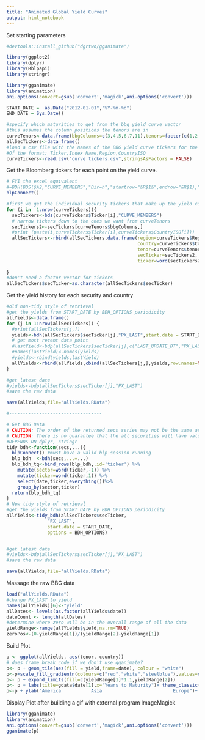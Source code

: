 ```yaml
---
title: "Animated Global Yield Curves"
output: html_notebook
---
```

Set starting parameters

```r
#devtools::install_github("dgrtwo/gganimate")

library(ggplot2)
library(dplyr)
library(Rblpapi)
library(stringr)

library(gganimate)
library(animation)
ani.options(convert=gsub('convert','magick',ani.options('convert')))

START_DATE =  as.Date("2012-01-01","%Y-%m-%d")
END_DATE = Sys.Date()

#specify which maturities to get from the bbg yield curve vector
#this assumes the column positions the tenors are in
curveTenors<-data.frame(bbgColumns=c(3,4,5,6,7,11),tenors=factor(c(1,2,3,4,5,10)))
allSecTickers<-data_frame()
#load a csv file with the names of the BBG yield curve tickers for the countries we want
#Of the format: Ticker,Index Name,Region,CountryISO
curveTickers<-read.csv("curve tickers.csv",stringsAsFactors = FALSE)

```
Get the Bloomberg tickers for each point on the yield curve.
```r
# FYI the excel equivalent
#=BDH(BDS($A2,"CURVE_MEMBERS","Dir=h","startrow="&R$1&",endrow="&R$1),"PX_LAST",$M$1,$M$1,"fill=x")
blpConnect()

#first we get the individual security tickers that make up the yield curves.
for (i in  1:nrow(curveTickers)){
  secTickers<-bds(curveTickers$Ticker[i],"CURVE_MEMBERS")
  # narrow tickers down to the ones we want from curveTenors
  secTickers2<-secTickers[curveTenors$bbgColumns,]
  #print (paste(i,curveTickers$Ticker[i],curveTickers$CountryISO[i]))
  allSecTickers<-rbind(allSecTickers,data.frame(region=curveTickers$Region[i],
                                                country=curveTickers$CountryISO[i],
                                                tenor=curveTenors$tenors,
                                                secTicker=secTickers2,
                                                ticker=word(secTickers2,1)))
  
}
#don't need a factor vector for tickers
allSecTickers$secTicker=as.character(allSecTickers$secTicker)

```
Get the yield history for each security and country
```r
#old non-tidy style of retrieval
#get the yields from START_DATE by BDH_OPTIONS periodicity
allYields<-data.frame()
for (j in 1:nrow(allSecTickers)) {
  #print(allSecTickers[j,])
  yields<-bdh(allSecTickers$secTicker[j],"PX_LAST",start.date = START_DATE,options = BDH_OPTIONS)
  # get most recent data point
  #lastYield<-bdp(allSecTickers$secTicker[j],c("LAST_UPDATE_DT","PX_LAST"))
  #names(lastYield)<-names(yields)
  #yields<-rbind(yields,lastYield)
  allYields<-rbind(allYields,cbind(allSecTickers[j,],yields,row.names=NULL))
}

#get latest date
#yields<-bdp(allSecTickers$secTicker[j],"PX_LAST")
#save the raw data

save(allYields,file="allYields.RData")
```

```r
#----------------------------------

# Get BBG Data
# CAUTION: The order of the returned secs series may not be the same as order of the secs inputs
# CAUTION: There is no guarantee that the all securities will have values for the same dates.
#DEPENDS ON dplyr, stringr
tidy_bdh<-function(secs,...){
  blpConnect() #must have a valid blp session running
  blp_bdh  <-bdh(secs,...=...)
  blp_bdh_tq<-bind_rows(blp_bdh,.id='ticker') %>%
    mutate(sector=word(ticker,-1)) %>% 
    mutate(ticker=word(ticker,1)) %>% 
    select(date,ticker,everything())%>%
    group_by(sector,ticker)
  return(blp_bdh_tq)
}
# New tidy style of retrieval
#get the yields from START_DATE by BDH_OPTIONS periodicity
allYields<-tidy_bdh(allSecTickers$secTicker,
               "PX_LAST",
               start.date = START_DATE,
               options = BDH_OPTIONS)


#get latest date
#yields<-bdp(allSecTickers$secTicker[j],"PX_LAST")
#save the raw data

save(allYields,file="allYields.RData")
```
Massage the raw BBG data
```r

load("allYields.RData")
#change PX_LAST to yield
names(allYields)[6]<-"yield"
allDates<- levels(as.factor(allYields$date))
dateCount <- length(allDates)
#determine where zero will be in the overall range of all the data
yieldRange<-range(allYields$yield,na.rm=TRUE)
zeroPos<-(0-yieldRange[1])/(yieldRange[2]-yieldRange[1])

```
Build Plot
```r
p <- ggplot(allYields, aes(tenor, country))
# does frame break code if we don't use gganimate?
p<- p + geom_tile(aes(fill = yield,frame=date), colour = "white")
p<-p+scale_fill_gradientn(colours=c("red","white","steelblue"),values=c(0,zeroPos,1),na.value = "white")
p<- p + expand_limits(fill=c(yieldRange[1]*1.1,yieldRange[2]))
p<- p + labs(title=gdata$date[1],x="Years to Maturity")+ theme_classic()
p<-p + ylab("America           Asia                          Europe")+ theme(axis.title.y=element_text(hjust=0))

```
Display Plot after building a gif with external program ImageMagick
```r
library(gganimate)
library(animation)
ani.options(convert=gsub('convert','magick',ani.options('convert')))
gganimate(p)
```

